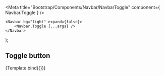 

<Meta
    title="Bootstrap/Components/Navbar/NavbarToggle"
    component={ Navbar.Toggle }
/>

    <Navbar bg="light" expand={false}>
        <Navbar.Toggle {...args} />
    </Navbar>
);

## Toggle button

<Canvas>
    <Story
        name="Demo"
        args={{
            label: 'Toggle',
            as: 'button',
        }}
    >
        {Template.bind({})}
    </Story>
</Canvas>

<ArgsTable story="Demo" />
